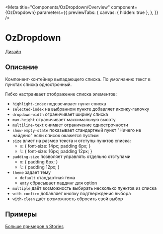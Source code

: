 
<Meta title="Components/OzDropdown/Overview"
      component={OzDropdown}
      parameters={{
        previewTabs: {
          canvas: { hidden: true },
        },
      }}
/>

# OzDropdown

[Дизайн](https://www.figma.com/file/F7liVaQiHzkojA2NM1ztIJ/02.-Core---UI-Components?node-id=16804%3A66693)

## Описание

Компонент-контейнер выпадающего списка. По умолчанию текст в пунктах списка однострочный.

Гибко настраивает отображение списка элементов:
- `highlight-index` подсвечивает пункт списка
- `selected-index` на выбранном пункте добавляет иконку-галочку
- `dropdown-width` ограничивает ширину списка
- `max-height` ограничивает максимальную высоту
- `multiline-text` снимает ограничение однострочности
- `show-empty-state` показывает стандартный пункт "Ничего не найдено" если список окажется пустым
- `size` влиет на размер текста и отступы пунктов списка:
  - `m`: { font-size: 14px; padding 6px; }
  - `l`: { font-size: 16px; padding 12px; }
- `padding-size` позволяет управлять отдельно отступами
  - `m`: { padding 6px; }
  - `l`: { padding 12px; }
- `theme` задает тему
  - `default` стандартная тема
  - `emty` сбрасывает паддинг для option
- `multiple` даёт возможность выбирать несколько пунктов из списка
- `with-confirm` добавляет кнопку подтверждения выбора
- `with-clean` даёт возможность сбросить свой выбор

## Примеры

<Canvas>
  <Story id="components-ozdropdown-stories--size-m"/>
</Canvas>

[Больше примеров в Stories](./?path=/docs/components-ozdropdown-stories--default)
